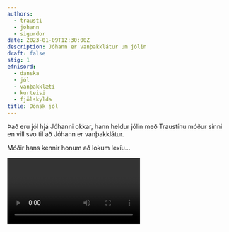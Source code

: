 ```yaml
---
authors:
  - trausti
  - johann
  - sigurdor
date: 2023-01-09T12:30:00Z
description: Jóhann er vanþakklátur um jólin
draft: false
stig: 1
efnisord:
  - danska
  - jól
  - vanþakklæti
  - kurteisi
  - fjölskylda
title: Dönsk jól
---
```


Það eru jól hjá Jóhanni okkar, hann heldur jólin með Traustínu móður sinni
en vill svo til að Jóhann er vanþakklátur.

Móðir hans kennir honum að lokum lexíu...

<Video id="3Y9-Xj5psmI" myndatextar />
